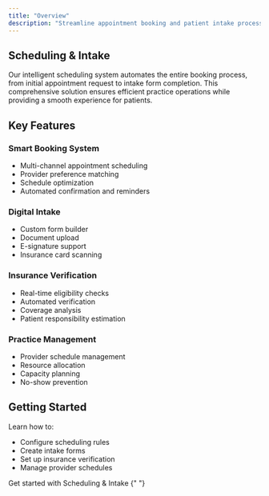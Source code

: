 ```yaml
---
title: "Overview"
description: "Streamline appointment booking and patient intake processes"
---
```


## Scheduling & Intake

Our intelligent scheduling system automates the entire booking process, from initial appointment request to intake form completion. This comprehensive solution ensures efficient practice operations while providing a smooth experience for patients.

## Key Features

### Smart Booking System

- Multi-channel appointment scheduling
- Provider preference matching
- Schedule optimization
- Automated confirmation and reminders

### Digital Intake

- Custom form builder
- Document upload
- E-signature support
- Insurance card scanning

### Insurance Verification

- Real-time eligibility checks
- Automated verification
- Coverage analysis
- Patient responsibility estimation

### Practice Management

- Provider schedule management
- Resource allocation
- Capacity planning
- No-show prevention

## Getting Started

Learn how to:

- Configure scheduling rules
- Create intake forms
- Set up insurance verification
- Manage provider schedules

<Card title="View Setup Guide" icon="arrow-right" href="/help/scheduling/setup">
  Get started with Scheduling & Intake
</Card>{" "}
